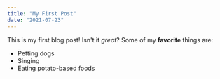 ```yaml
---
title: "My First Post"
date: "2021-07-23"
---
```


This is my first blog post! Isn't it *great*?
Some of my **favorite** things are:

* Petting dogs
* Singing
* Eating potato-based foods